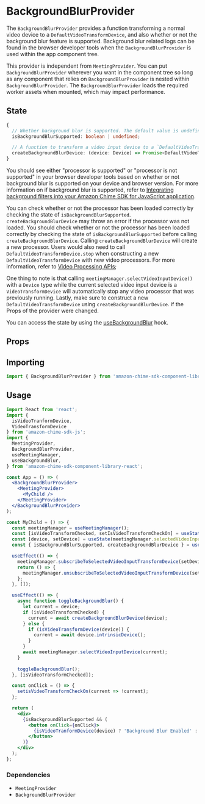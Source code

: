 
<Meta title="SDK Providers/BackgroundBlurProvider" />

# BackgroundBlurProvider

The `BackgroundBlurProvider` provides a function transforming a normal video device to a `DefaultVideoTransformDevice`, and also whether or not the background blur feature is supported.
Background blur related logs can be found in the browser developer tools when the `BackgroundBlurProvider` is used within the app component tree.

This provider is independent from `MeetingProvider`. You can put `BackgroundBlurProvider` wherever you want in the component tree so long as any component that relies on 
`BackgroundBlurProvider` is nested within `BackgroundBlurProvider`. The `BackgroundBlurProvider` loads the required worker assets
when mounted, which may impact performance.

## State

```typescript
{
  // Whether background blur is supported. The default value is undefined, then changes to true or false.
  isBackgroundBlurSupported: boolean | undefined;

  // A function to transform a video input device to a `DefaultVideoTransformDevice`.
  createBackgroundBlurDevice: (device: Device) => Promise<DefaultVideoTransformDevice>;
}

```

You should see either "processor is supported" or "processor is not supported" in your browser developer tools based on whether or not
background blur is supported on your device and browser version. For more information on if background blur is supported, refer
to [Integrating background filters into your Amazon Chime SDK for JavaScript application](https://github.com/aws/amazon-chime-sdk-js/blob/main/guides/15_Background_Filter_Video_Processor.md#integrating-background-filters-into-your-amazon-chime-sdk-for-javascript-application).

You can check whether or not the processor has been loaded correctly by checking the state of `isBackgroundBlurSupported`.
`createBackgroundBlurDevice` may throw an error if the processor was not loaded. You should check whether or not the processor has been loaded correctly by checking the state of `isBackgroundBlurSupported`
before calling `createBackgroundBlurDevice`. Calling `createBackgroundBlurDevice` will create a new processor. Users would also need to call `DefaultVideoTransformDevice.stop` when constructing a new 
`DefaultVideoTransformDevice` with new video processors. For more information, refer to [Video Processing APIs](https://github.com/aws/amazon-chime-sdk-js/blob/main/guides/10_Video_Processor.md#stopping-videotransformdevice);

One thing to note is that calling `meetingManager.selectVideoInputDevice()` with a `Device` type while the current selected video input device is a `VideoTransformDevice`
will automatically stop any video processor that was previously running. Lastly, make sure to construct a new `DefaultVideoTransformDevice` using `createBackgroundBlurDevice`. 
if the Props of the provider were changed.

You can access the state by using the [useBackgroundBlur](/docs/sdk-hooks-usebackgroundblur--page) hook.

## Props

<Props of={BackgroundBlurProvider} />

## Importing

```javascript
import { BackgroundBlurProvider } from 'amazon-chime-sdk-component-library-react';
```

## Usage

```jsx
import React from 'react';
import {
  isVideoTranformDevice,
  VideoTransformDevice
} from 'amazon-chime-sdk-js';
import {
  MeetingProvider,
  BackgroundBlurProvider,
  useMeetingManager,
  useBackgroundBlur,
} from 'amazon-chime-sdk-component-library-react';

const App = () => (
  <BackgroundBlurProvider>
    <MeetingProvider>
      <MyChild />
    </MeetingProvider>
  </BackgroundBlurProvider>
);

const MyChild = () => {
  const meetingManager = useMeetingManager();
  const [isVideoTransformChecked, setIsVideoTransformCheckOn] = useState(false);
  const [device, setDevice] = useState(meetingManager.selectedVideoInputDevice);
  const { isBackgroundBlurSupported, createBackgroundBlurDevice } = useBackgroundBlur();

  useEffect(() => {
    meetingManager.subscribeToSelectedVideoInputTransformDevice(setDevice);
    return () => {
      meetingManager.unsubscribeToSelectedVideoInputTransformDevice(setDevice);
    };
  }, []);

  useEffect(() => {
    async function toggleBackgroundBlur() {
      let current = device;
      if (isVideoTransformChecked) {
        current = await createBackgroundBlurDevice(device);
      } else {
        if (isVideoTransformDevice(device)) {
          current = await device.intrinsicDevice();
        }
      }
      await meetingManager.selectVideoInputDevice(current);
    }
    
    toggleBackgroundBlur();
  }, [isVideoTransformChecked]);

  const onClick = () => {
    setisVideoTransformCheckOn(current => !current);
  };

  return (
    <div>
      {isBackgroundBlurSupported && (
        <button onClick={onClick}>
          {isVideoTranformDevice(device) ? 'Background Blur Enabled' : 'Enable Background Blur'}
        </button>
      )}
    </div>
  );
};
```
### Dependencies

- `MeetingProvider`
- `BackgroundBlurProvider`
